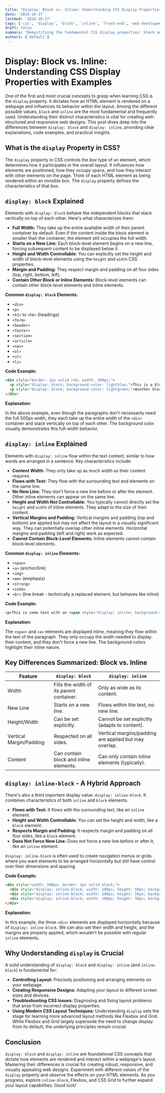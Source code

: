 ```yaml
---
title: "Display: Block vs. Inline: Understanding CSS Display Properties with Examples"
date: '2024-10-27'
lastmod: '2024-10-27'
tags: ['css', 'display', 'block', 'inline', 'front-end', 'web development', 'layout', 'html']
draft: false
summary: "Demystifying the fundamental CSS display properties: block and inline. Learn the key differences between them with practical examples and understand how they affect element rendering and layout in HTML."
authors: ['default']
---
```


# Display: Block vs. Inline: Understanding CSS Display Properties with Examples

One of the first and most crucial concepts to grasp when learning CSS is the `display` property. It dictates how an HTML element is rendered on a webpage and influences its behavior within the layout.  Among the different possible values, `block` and `inline` are the most fundamental and frequently used. Understanding their distinct characteristics is vital for creating well-structured and responsive web designs. This post dives deep into the differences between `display: block` and `display: inline`, providing clear explanations, code examples, and practical insights.

## What is the `display` Property in CSS?

The `display` property in CSS controls the *box* type of an element, which determines how it participates in the overall layout. It influences how elements are positioned, how they occupy space, and how they interact with other elements on the page.  Think of each HTML element as being rendered within an invisible box. The `display` property defines the characteristics of that box.

## `display: block` Explained

Elements with `display: block` behave like independent blocks that stack vertically on top of each other.  Here's what characterizes them:

*   **Full Width:** They take up the entire available width of their parent container by default.  Even if the content inside the block element is smaller than the container, the element still occupies the full width.
*   **Starts on a New Line:** Each block-level element begins on a new line, forcing subsequent content to be displayed below it.
*   **Height and Width Controllable:** You can explicitly set the height and width of block-level elements using the `height` and `width` CSS properties.
*   **Margin and Padding:**  They respect margin and padding on all four sides (top, right, bottom, left).
*   **Contain Other Block or Inline Elements:** Block-level elements can contain other block-level elements and inline elements.

**Common `display: block` Elements:**

*   `<div>`
*   `<p>`
*   `<h1>` to `<h6>` (headings)
*   `<form>`
*   `<header>`
*   `<footer>`
*   `<section>`
*   `<article>`
*   `<nav>`
*   `<ol>`
*   `<ul>`
*   `<li>`

**Code Example:**

```html
<div style="border: 1px solid red; width: 500px;">
  <p style="display: block; background-color: lightblue;">This is a block-level paragraph.</p>
  <p style="display: block; background-color: lightgreen;">Another block-level paragraph.</p>
</div>
```

**Explanation:**

In the above example, even though the paragraphs don't necessarily need the full 500px width, they each take up the entire width of the `<div>` container and stack vertically on top of each other. The background color visually demonstrates this full-width behavior.

## `display: inline` Explained

Elements with `display: inline` flow within the text content, similar to how words are arranged in a sentence.  Key characteristics include:

*   **Content Width:** They only take up as much width as their content requires.
*   **Flows with Text:** They flow with the surrounding text and elements on the same line.
*   **No New Line:** They don't force a new line before or after the element.  Other inline elements can appear on the same line.
*   **Height and Width Not Controllable:**  You typically cannot directly set the `height` and `width` of inline elements. They adapt to the size of their content.
*   **Vertical Margins and Padding:** Vertical margins and padding (top and bottom) are applied but may not affect the layout in a visually significant way. They can potentially overlap other inline elements. Horizontal margins and padding (left and right) work as expected.
*   **Cannot Contain Block-Level Elements:** Inline elements cannot contain block-level elements.

**Common `display: inline` Elements:**

*   `<span>`
*   `<a>` (anchor/link)
*   `<img>`
*   `<em>` (emphasis)
*   `<strong>`
*   `<code>`
*   `<br>` (line break - technically a replaced element, but behaves like inline)

**Code Example:**

```html
<p>This is some text with an <span style="display: inline; background-color: yellow;">inline</span> element and another <a href="#" style="display: inline; background-color: orange;">inline link</a>.</p>
```

**Explanation:**

The `<span>` and `<a>` elements are displayed inline, meaning they flow within the text of the paragraph.  They only occupy the width needed to display their content, and they don't force a new line.  The background colors highlight their inline nature.

## Key Differences Summarized: Block vs. Inline

| Feature           | `display: block`                                  | `display: inline`                                       |
| ----------------- | ------------------------------------------------- | ------------------------------------------------------ |
| Width             | Fills the width of its parent container.         | Only as wide as its content.                         |
| New Line          | Starts on a new line.                             | Flows within the text, no new line.                     |
| Height/Width      | Can be set explicitly.                            | Cannot be set explicitly (adapts to content).         |
| Vertical Margin/Padding | Respected on all sides.                       | Vertical margins/padding are applied but may overlap.  |
| Content           | Can contain block and inline elements.             | Can only contain inline elements (typically).          |

## `display: inline-block` - A Hybrid Approach

There's also a third important display value: `display: inline-block`.  It combines characteristics of both `inline` and `block` elements.

*   **Flows with Text:**  It flows with the surrounding text, like an `inline` element.
*   **Height and Width Controllable:**  You can set the height and width, like a `block` element.
*   **Respects Margin and Padding:**  It respects margin and padding on all four sides, like a `block` element.
*   **Does Not Force New Line:** Does not force a new line before or after it, like an `inline` element.

`display: inline-block` is often used to create navigation menus or grids where you want elements to be arranged horizontally but still have control over their dimensions and spacing.

**Code Example:**

```html
<div style="width: 500px; border: 1px solid black;">
  <div style="display: inline-block; width: 100px; height: 50px; background-color: red; margin: 10px;"></div>
  <div style="display: inline-block; width: 100px; height: 50px; background-color: green; margin: 10px;"></div>
  <div style="display: inline-block; width: 100px; height: 50px; background-color: blue; margin: 10px;"></div>
</div>
```

**Explanation:**

In this example, the three `<div>` elements are displayed horizontally because of `display: inline-block`.  We can also set their width and height, and the margins are properly applied, which wouldn't be possible with regular `inline` elements.

## Why Understanding `display` is Crucial

A solid understanding of `display: block` and `display: inline` (and `inline-block`) is fundamental for:

*   **Controlling Layout:**  Precisely positioning and arranging elements on your webpage.
*   **Creating Responsive Designs:**  Adapting your layout to different screen sizes and devices.
*   **Troubleshooting CSS Issues:**  Diagnosing and fixing layout problems that arise from incorrect display properties.
*   **Using Modern CSS Layout Techniques:**  Understanding `display` sets the stage for learning more advanced layout methods like Flexbox and Grid.  While Flexbox and Grid largely supersede the need to change display from its default, the underlying principles remain crucial.

## Conclusion

`display: block` and `display: inline` are foundational CSS concepts that dictate how elements are rendered and interact within a webpage's layout. Mastering their differences is crucial for creating robust, responsive, and visually appealing web designs.  Experiment with different values of the `display` property and observe the effects on your HTML elements. As you progress, explore `inline-block`, Flexbox, and CSS Grid to further expand your layout capabilities. Good luck!